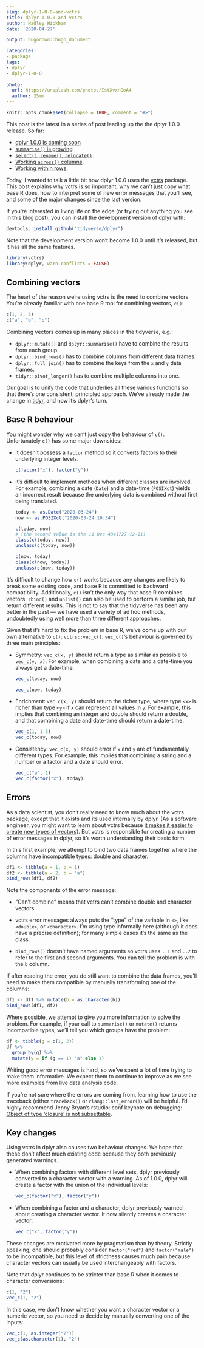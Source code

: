 ```yaml
---
slug: dplyr-1-0-0-and-vctrs
title: dplyr 1.0.0 and vctrs
author: Hadley Wickham
date: '2020-04-27'

output: hugodown::hugo_document

categories:
- package
tags:
- dplyr
- dplyr-1-0-0
  
photo:
  url: https://unsplash.com/photos/IstXvxHGoA4
  author: 35mm
---
```


```r
knitr::opts_chunk$set(collapse = TRUE, comment = "#>")
```

This post is the latest in a series of post leading up the the dplyr 1.0.0 release. So far:

* [dplyr 1.0.0 is coming soon](https://www.tidyverse.org/blog/2020/03/dplyr-1-0-0-is-coming-soon/)
* [`summarise()` is growing](https://www.tidyverse.org/blog/2020/03/dplyr-1-0-0-summarise/)
* [`select()`, `rename()`, `relocate()`](https://www.tidyverse.org/blog/2020/03/dplyr-1-0-0-select-rename-relocate/).
* [Working `across()` columns](https://www.tidyverse.org/blog/2020/04/dplyr-1-0-0-colwise/).
* [Working within rows](https://www.tidyverse.org/blog/2020/04/dplyr-1-0-0-rowwise/).


Today, I wanted to talk a little bit how dplyr 1.0.0 uses the  [vctrs](http://vctrs.r-lib.org/) package. This post explains why vctrs is so important, why we can't just copy what base R does, how to interpret some of new error messages that you'll see, and some of the major changes since the last version.

If you're interested in living life on the edge (or trying out anything you see in this blog post), you can install the development version of dplyr with:

```r
devtools::install_github("tidyverse/dplyr")
```

Note that the development version won't become 1.0.0 until it's released, but it has all the same features.

```r
library(vctrs)
library(dplyr, warn.conflicts = FALSE)
```

## Combining vectors

The heart of the reason we're using vctrs is the need to combine vectors. You're already familiar with one base R tool for combining vectors, `c()`:

```r
c(1, 2, 3)
c("a", "b", "c")
```

Combining vectors comes up in many places in the tidyverse, e.g.:

* `dplyr::mutate()` and `dplyr::summarise()` have to combine the results 
  from each group.
* `dplyr::bind_rows()` has to combine columns from different data frames.
* `dplyr::full_join()`  has to combine the keys from the `x` and `y` data
  frames.
* `tidyr::pivot_longer()` has to combine multiple columns into one.

Our goal is to unify the code that underlies all these various functions so that there's one consistent, principled approach. We've already made the change in [tidyr](https://www.tidyverse.org/blog/2019/09/tidyr-1-0-0/), and now it's dplyr's turn. 

## Base R behaviour

You might wonder why we can't just copy the behaviour of `c()`. Unfortunately `c()` has some major downsides:

*   It doesn't possess a `factor` method so it converts factors to their
    underlying integer levels. 
    
    ```r
    c(factor("x"), factor("y"))
    ```

*   It's difficult to implement methods when different classes are involved.
    For example, combining a date (`Date`) and a date-time (`POSIXct`) yields
    an incorrect result because the underlying data is combined without
    first being translated.

    ```r
    today <- as.Date("2020-03-24")
    now <- as.POSIXct("2020-03-24 10:34")
    
    c(today, now)
    # (the second value is the 11 Dec 4341727-12-11)
    class(c(today, now))
    unclass(c(today, now))
    
    c(now, today)
    class(c(now, today))
    unclass(c(now, today))
    ```

It's difficult to change how `c()` works because any changes are likely to break some existing code, and base R is committed to backward compatibility. Additionally, `c()` isn't the only way that base R combines vectors. `rbind()` and `unlist()` can also be used to perform a similar job, but return different results. This is not to say that the tidyverse has been any better in the past --- we have used a variety of ad hoc methods, undoubtedly using well more than three different approaches. 

Given that it's hard to fix the problem in base R, we've come up with our own alternative to `c()`: `vctrs::vec_c()`. `vec_c()`'s behaviour is governed by three main principles:

*   Symmetry: `vec_c(x, y)` should return a type as similar as possible to 
    `vec_c(y, x)`. For example, when combining a date and a date-time you
    always get a date-time.
    
    ```r
    vec_c(today, now)

    vec_c(now, today)
    ```
    
*   Enrichment: `vec_c(x, y)` should return the richer type, where type `<x>` 
    is richer than type `<y>` if `x` can represent all values in `y`. For 
    example, this implies that combining an integer and double should return a
    double, and that combining a date and date-time should return a date-time.
  
    ```r
    vec_c(1, 1.5)
    vec_c(today, now)
    ```
    
*   Consistency: `vec_c(x, y)` should error if `x` and `y` are of fundamentally 
    different types. For example, this implies that combining a string and a
    number or a factor and a date should error.

    ```r
    vec_c("a", 1)
    vec_c(factor("x"), today)
    ```

## Errors

As a data scientist, you don't really need to know much about the vctrs package, except that it exists and its used internally by dplyr. (As a software engineer, you might want to learn about vctrs because [it makes it easier to create new types of vectors](https://vctrs.r-lib.org/articles/s3-vector.html)). But vctrs is responsible for creating a number of error messages in dplyr, so it's worth understanding their basic form.

In this first example, we attempt to bind two data frames together where the columns have incompatible types: double and character.

```r
df1 <- tibble(a = 1, b = 1)
df2 <- tibble(a = 2, b = "a")
bind_rows(df1, df2)
```

Note the components of the error message:

* "Can't combine" means that vctrs can't combine double and character vectors. 
  
* vctrs error messages always puts the "type" of the variable in `<>`,
  like `<double>`, or `<character>`. I'm using type informally here 
  (although it does have a precise definition); for many simple cases it's 
  the same as the class.
  
* `bind_rows()` doesn't have named arguments so vctrs uses `..1` and 
  `..2` to refer to the first and second arguments. You can tell the
  problem is with the `b` column.
  
If after reading the error, you do still want to combine the data frames, you'll need to make them compatible by manually transforming one of the columns:

```r
df1 <- df1 %>% mutate(b = as.character(b))
bind_rows(df1, df2)
```

Where possible, we attempt to give you more information to solve the problem. For example, if your call to `summarise()` or `mutate()` returns incompatible types, we'll tell you which groups have the problem:

```r
df <- tibble(g = c(1, 2))
df %>% 
  group_by(g) %>% 
  mutate(y = if (g == 1) "a" else 1)
```

Writing good error messages is hard, so we've spent a lot of time trying to make them informative. We expect them to continue to improve as we see more examples from live data analysis code.

If you're not sure where the errors are coming from, learning how to use the traceback (either `traceback()` or `rlang::last_error()`) will be helpful. I'd highly recommend Jenny Bryan's rstudio::conf keynote on debugging: [Object of type 'closure' is not subsettable](https://resources.rstudio.com/rstudio-conf-2020/object-of-type-closure-is-not-subsettable-jenny-bryan).

## Key changes

Using vctrs in dplyr also causes two behaviour changes. We hope that these don't affect much existing code because they both previously generated warnings. 

*   When combining factors with different level sets, dplyr previously 
    converted to a character vector with a warning. As of 1.0.0, dplyr will
    create a factor with the union of the individual levels:
  
    ```r
    vec_c(factor("x"), factor("y"))
    ```
  
*   When combining a factor and a character, dplyr previously warned about
    creating a character vector. It now silently creates a character vector:

    ```r
    vec_c("x", factor("y"))
    ```

These changes are motivated more by pragmatism than by theory. Strictly speaking, one should probably consider `factor("red")` and `factor("male")` to be incompatible, but this level of strictness causes much pain because character vectors can usually be used interchangeably with factors.

Note that dplyr continues to be stricter than base R when it comes to character conversions: 

```r
c(1, "2")
vec_c(1, "2")
```

In this case, we don't know whether you want a character vector or a numeric vector, so you need to decide by manually converting one of the inputs:

```r
vec_c(1, as.integer("2"))
vec_c(as.character(1), "2")
```
